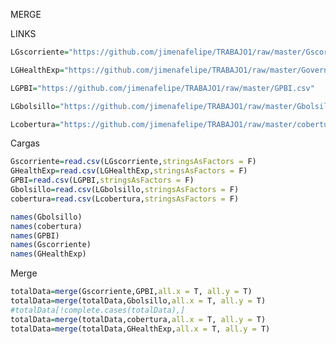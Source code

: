
MERGE 

LINKS
```{r}
LGscorriente="https://github.com/jimenafelipe/TRABAJO1/raw/master/Gscorriente.csv"

LGHealthExp="https://github.com/jimenafelipe/TRABAJO1/raw/master/GovernmentHealthExp.csv"

LGPBI="https://github.com/jimenafelipe/TRABAJO1/raw/master/GPBI.csv"

LGbolsillo="https://github.com/jimenafelipe/TRABAJO1/raw/master/Gbolsillo.csv"

Lcobertura="https://github.com/jimenafelipe/TRABAJO1/raw/master/cobertura.csv"
```

Cargas
```{r}
Gscorriente=read.csv(LGscorriente,stringsAsFactors = F)
GHealthExp=read.csv(LGHealthExp,stringsAsFactors = F)
GPBI=read.csv(LGPBI,stringsAsFactors = F)
Gbolsillo=read.csv(LGbolsillo,stringsAsFactors = F)
cobertura=read.csv(Lcobertura,stringsAsFactors = F)
```

```{r}
names(Gbolsillo)
names(cobertura)
names(GPBI)
names(Gscorriente)
names(GHealthExp)
```



Merge
```{r}
totalData=merge(Gscorriente,GPBI,all.x = T, all.y = T)
totalData=merge(totalData,Gbolsillo,all.x = T, all.y = T)
#totalData[!complete.cases(totalData),]
totalData=merge(totalData,cobertura,all.x = T, all.y = T)
totalData=merge(totalData,GHealthExp,all.x = T, all.y = T)

```
